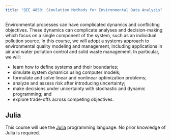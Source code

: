 ```yaml
---
title: "BEE 4850: Simulation Methods for Environmental Data Analysis"
---
```


Environmental processes can have complicated dynamics and conflicting objectives. These dynamics can complicate analyses and decision-making which focus on a single component of the system, such as an individual pollution source. In this course, we will adopt a systems approach to environmental quality modeling and management, including applications in air and water pollution control and solid waste management. In particular, we will:

* learn how to define systems and their boundaries;
* simulate system dynamics using computer models;
* formulate and solve linear and nonlinear optimization problems;
* analyze and assess risk after introducing uncertainty;
* make decisions under uncertainty with stochastic and dynamic programming; and
* explore trade-offs across competing objectives.

::: {.callout-note}
## Julia

This course will use the [Julia](https://julialang.org) programming language. No prior knowledge of Julia is required.
:::
